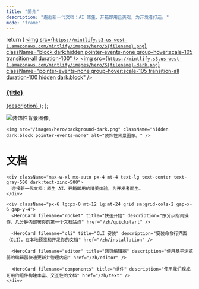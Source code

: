 ```yaml
---
title: "简介"
description: "邂逅新一代文档：AI 原生、开箱即用且美观，为开发者打造。"
mode: "frame"
---
```


  return (
    <a className="group cursor-pointer pb-8" href={href}>
      <img
        src={`https://mintlify.s3.us-west-1.amazonaws.com/mintlify/images/hero/${filename}.png`}
        className="block dark:hidden pointer-events-none group-hover:scale-105 transition-all duration-100"
      />
      <img
        src={`https://mintlify.s3.us-west-1.amazonaws.com/mintlify/images/hero/${filename}-dark.png`}
        className="pointer-events-none group-hover:scale-105 transition-all duration-100 hidden dark:block"
      />
      <h3 className="mt-5 text-gray-900 dark:text-zinc-50 font-medium">
        {title}
      </h3>
      <span className="mt-1.5">{description}</span>
    </a>
  );
};

<div className="relative">
  <div className="absolute top-0 lg:-top-16 left-0 right-0">
    <img src="/images/hero/background-light.png" className="block dark:hidden pointer-events-none" alt="装饰性背景图像。" />

    <img src="/images/hero/background-dark.png" className="hidden dark:block pointer-events-none" alt="装饰性背景图像。" />
  </div>

  <div className="px-4 py-16 lg:py-48 lg:pb-24 max-w-3xl mx-auto">
    <h1 className="block text-4xl font-medium text-center text-gray-900 dark:text-zinc-50 tracking-tight">
      文档
    </h1>

    <div className="max-w-xl mx-auto px-4 mt-4 text-lg text-center text-gray-500 dark:text-zinc-500">
      迎接新一代文档：原生 AI、开箱即用的精美体验，为开发者而生。
    </div>

    <div className="px-6 lg:px-0 mt-12 lg:mt-24 grid sm:grid-cols-2 gap-x-6 gap-y-4">
      <HeroCard filename="rocket" title="快速开始" description="按分步指南操作，几分钟内部署你的第一个文档站点" href="/zh/quickstart" />

      <HeroCard filename="cli" title="CLI 安装" description="安装命令行界面（CLI），在本地预览和开发你的文档" href="/zh/installation" />

      <HeroCard filename="editor" title="网页编辑器" description="使用基于浏览器的编辑器快速更新并管理内容" href="/zh/editor" />

      <HeroCard filename="components" title="组件" description="使用我们现成可用的组件构建丰富、交互性的文档" href="/zh/text" />
    </div>
  </div>
</div>
